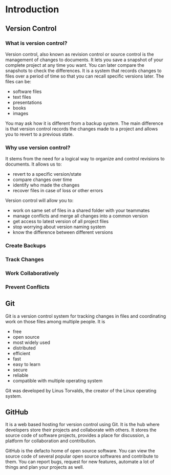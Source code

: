 # Introduction {#intro}

## Version Control

### What is version control?

Version control, also known as revision control or source control is the 
management of changes to documents. It lets you save a snapshot of your 
complete project at any time you want. You can later compare the snapshots
to check the differences. It is a system that records changes to files over 
a period of time so that you can recall specific versions later. The files 
can be:

- software files
- text files
- presentations
- books
- images

You may ask how it is different from a backup system. The main difference is 
that version control records the changes made to a project and allows you
to revert to a previous state.

### Why use version control?

It stems from the need for a logical way to organize and control revisions to
documents. It allows us to:

- revert to a specific version/state
- compare changes over time
- identify who made the changes
- recover files in case of loss or other errors

Version control will allow you to:

- work on same set of files in a shared folder with your teammates
- manage conflicts and merge all changes into a common version
- get access to latest version of all project files
- stop worrying about version naming system
- know the difference between different versions

### Create Backups

### Track Changes

### Work Collaboratively

### Prevent Conflicts

## Git 

Git is a version control system for tracking changes in files and coordinating
work on those files among multiple people. It is 

- free
- open source
- most widely used
- distributed
- efficient
- fast
- easy to learn
- secure
- reliable
- compatible with multiple operating system

Git was developed by Linus Torvalds, the creator of the Linux operating system.

## GitHub

It is a web based hosting for version control using Git. It is the hub where 
developers store their projects and collaborate with others. It stores the 
source code of software projects, provides a place for discussion, a platform
for collaboration and contribution.

GitHub is the defacto home of open source software. You can view the source 
code of several popular open source softwares and contribute to them. You can
report bugs, request for new features, automate a lot of things and plan your
projects as well.
